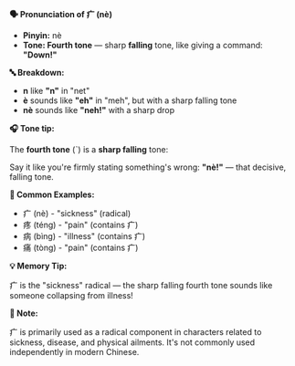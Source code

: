 **🗣️ Pronunciation of 疒 (nè)**

- **Pinyin:** nè
- **Tone: Fourth tone** — sharp **falling** tone, like giving a command: **"Down!"**

**🔤 Breakdown:**

- **n** like **"n"** in "net"
- **è** sounds like **"eh"** in "meh", but with a sharp falling tone
- **nè** sounds like **"neh!"** with a sharp drop

**🎧 Tone tip:**

The **fourth tone** (ˋ) is a **sharp falling** tone:

Say it like you're firmly stating something's wrong: **"nè!"** — that decisive, falling tone.

**📝 Common Examples:**

- 疒 (nè) - "sickness" (radical)
- 疼 (téng) - "pain" (contains 疒)
- 病 (bìng) - "illness" (contains 疒)
- 痛 (tòng) - "pain" (contains 疒)

**💡 Memory Tip:**

疒 is the "sickness" radical — the sharp falling fourth tone sounds like someone collapsing from
illness!

**📝 Note:**

疒 is primarily used as a radical component in characters related to sickness, disease, and physical
ailments. It's not commonly used independently in modern Chinese.
